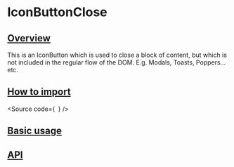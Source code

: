 

<Meta of={Stories} />

# IconButtonClose

## [Overview](#overview)

This is an IconButton which is used to close a block of content, but which is
not included in the regular flow of the DOM. E.g. Modals, Toasts,
Poppers... etc.

## [How to import](#how-to-import)

<Source
  code={`
`}
/>

## [Basic usage](#basic-usage)

<Canvas of={Stories.Base} />

## [API](#api)

<ArgTypes of={Stories} />
